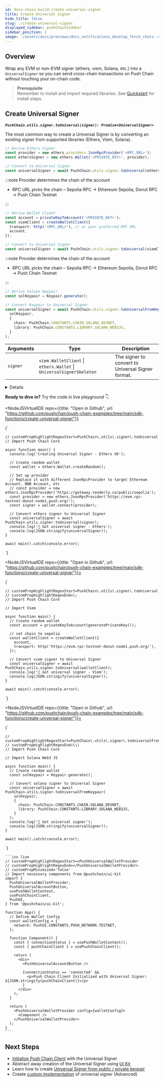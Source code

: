 ```yaml
---
id: docs-chain-build-create-universal-signer
title: Create Universal Signer
hide_title: false
slug: ./create-universal-signer
displayed_sidebar: pushChainSidebar
sidebar_position: 2
image: '/assets/docs/previews/docs_notifications_develop_fetch_chats--create_channel.png'
---
```


<head>
  <title>Create Universal Signer | Build | Push Chain Docs</title>
</head>


<!-- Content Start -->

## Overview

Wrap any EVM or non-EVM signer (ethers, viem, Solana, etc.) into a `UniversalSigner` so you can send cross-chain transactions on Push Chain without touching your on-chain code.

> **Prerequisite**  
> Remember to install and import required libraries. See [Quickstart](/docs/chain/quickstart) for install steps.

## Create Universal Signer

**_`PushChain.utils.signer.toUniversal(signer): Promise<UniversalSigner>`_**

The most common way to create a Universal Signer is by converting an existing signer from supported libraries (Ethers, Viem, Solana).

<Tabs groupId="create-universal-signer">
  <TabItem value='ethers_v6' label='Ethers (v6)' default>

```typescript
// Derive Ethers Signer
const provider = new ethers.providers.JsonRpcProvider('<RPC_URL>');
const ethersSigner = new ethers.Wallet('<PRIVATE_KEY>', provider);

// Convert to Universal Signer
const universalSigner = await PushChain.utils.signer.toUniversal(ethersSigner);
```

:::note Provider determines the chain of the account

- RPC URL picks the chain – Sepolia RPC → Ethereum Sepolia, Donut RPC → Push Chain Testnet

:::

  </TabItem>

  <TabItem value='viem' label='Viem'>
  
```typescript
// Derive Wallet Client
const account = privateKeyToAccount('<PRIVATE_KEY>');
const viemClient = createWalletClient({
  transport: http('<RPC_URL>'), // or your preferred RPC URL
  account,
});

// Convert to Universal Signer
const universalSigner = await PushChain.utils.signer.toUniversal(viemClient);
````

:::note Provider determines the chain of the account

- RPC URL picks the chain – Sepolia RPC → Ethereum Sepolia, Donut RPC → Push Chain Testnet

:::

  </TabItem>

  <TabItem value='solana_web3js' label='Solana (Web3 JS)'>

```typescript
// Derive Solana Keypair
const solKeypair = Keypair.generate();

// Convert Keypair to Universal Signer
const universalSigner = await PushChain.utils.signer.toUniversalFromKeypair(
  solKeypair,
  {
    chain: PushChain.CONSTANTS.CHAIN.SOLANA_DEVNET,
    library: PushChain.CONSTANTS.LIBRARY.SOLANA_WEB3JS,
  }
);
```

  </TabItem>
</Tabs>

<PushAPIReference>

| **Arguments** | **Type**                                                            | **Description**                                   |
| ------------- | ------------------------------------------------------------------- | ------------------------------------------------- |
| _`signer`_    | `viem.WalletClient` \| `ethers.Wallet` \| `UniversalSignerSkeleton` | The signer to convert to Universal Signer format. |

</PushAPIReference>

<Details summary="Returns `UniversalSigner` <object>" className="alert alert--fn-args">

```typescript
// UniversalSigner object
{
  account: {
    address: '0x32DE7d63C654d18F1382f5a30Ef69CB86b399ac7',
    chain: 'eip155:11155111'
  },
  signMessage: [Function: signMessage],
  signAndSendTransaction: [Function: signAndSendTransaction],
  signTypedData: [Function: signTypedData]
}
```

</Details>

**Ready to dive in?** Try the code in live playground 👇.

<Tabs className="liveplaytab" groupId="create-universal-signer">
  <TabItem value='ethers_v6' label='Ethers (v6)' default>

<NodeJSVirtualIDE 
  repo={{title: "Open in Github", url: "https://github.com/pushchain/push-chain-examples/tree/main/sdk-functions/create-universal-signer"}}
>

{`

    // customPropHighlightRegexStart=PushChain\.utils\.signer\.toUniversal
    // Import Push Chain Core

    async function main() {
      console.log('Creating Universal Signer - Ethers V6');

      // Create random wallet
      const wallet = ethers.Wallet.createRandom();

      // Set up provider
      // Replace it with different JsonRpcProvider to target Ethereum Account, BNB Account, etc
      // const provider = new ethers.JsonRpcProvider('https://gateway.tenderly.co/public/sepolia');
      const provider = new ethers.JsonRpcProvider('https://evm.rpc-testnet-donut-node1.push.org/');
      const signer = wallet.connect(provider);

      // Convert ethers signer to Universal Signer
      const universalSigner = await PushChain.utils.signer.toUniversal(signer);
      console.log('🔑 Got universal signer - Ethers');
      console.log(JSON.stringify(universalSigner));
    }

    await main().catch(console.error);

`}

</NodeJSVirtualIDE>

  </TabItem>

  <TabItem value='viem' label='Viem'>

<NodeJSVirtualIDE repo={{title: "Open in Github", url: "https://github.com/pushchain/push-chain-examples/tree/main/sdk-functions/create-universal-signer"}}>

{`

    // customPropHighlightRegexStart=PushChain\.utils\.signer\.toUniversal
    // customPropHighlightRegexEnd=\;
    // Import Push Chain Core

    // Import Viem

    async function main() {
      // Create random wallet
      const account = privateKeyToAccount(generatePrivateKey());

      // set chain to sepolia
      const walletClient = createWalletClient({
        account,
        transport: http('https://evm.rpc-testnet-donut-node1.push.org/'),
      });

      // Convert viem signer to Universal Signer
      const universalSigner = await PushChain.utils.signer.toUniversal(walletClient);
      console.log('🔑 Got universal signer - Viem');
      console.log(JSON.stringify(universalSigner));
    }

    await main().catch(console.error);

`}

</NodeJSVirtualIDE>

  </TabItem>

  <TabItem value='solana_web3js' label='Solana (Web3 JS)'>

<NodeJSVirtualIDE repo={{title: "Open in Github", url: "https://github.com/pushchain/push-chain-examples/tree/main/sdk-functions/create-universal-signer"}}>

{`

    // customPropHighlightRegexStart=PushChain\.utils\.signer\.toUniversalFromKeypair
    // customPropHighlightRegexEnd=\\)
    // Import Push Chain Core

    // Import Solana Web3 JS

    async function main() {
      // Create random wallet
      const solKeypair = Keypair.generate();

      // Convert solana signer to Universal Signer
      const universalSigner = await PushChain.utils.signer.toUniversalFromKeypair(
        solKeypair,
        {
          chain: PushChain.CONSTANTS.CHAIN.SOLANA_DEVNET,
          library: PushChain.CONSTANTS.LIBRARY.SOLANA_WEB3JS,
        }
      );
      console.log('🔑 Got universal signer');
      console.log(JSON.stringify(universalSigner));
    }

    await main().catch(console.error);

`}

</NodeJSVirtualIDE>

  </TabItem>

  <TabItem value='ui_kit' label='UI Kit (Frontend / Abstracted)'>
  
    ```jsx live
    // customPropHighlightRegexStart=<PushUniversalWalletProvider
    // customPropHighlightRegexEnd=</PushUniversalWalletProvider>
    // customPropMinimized='false'
    // Import necessary components from @pushchain/ui-kit
    import {
      PushUniversalWalletProvider,
      PushUniversalAccountButton,
      usePushWalletContext,
      usePushChainClient,
      PushUI,
    } from '@pushchain/ui-kit';

    function App() {
      // Define Wallet Config
      const walletConfig = {
        network: PushUI.CONSTANTS.PUSH_NETWORK.TESTNET,
      };

      function Component() {
        const { connectionStatus } = usePushWalletContext();
        const { pushChainClient } = usePushChainClient();

        return (
          <div>
            <PushUniversalAccountButton />

            {connectionStatus == 'connected' &&
              <p>Push Chain Client Initialized with Universal Signer: ${JSON.stringify(pushChainClient)}</p>
            }
          </div>
        );
      }

      return (
        <PushUniversalWalletProvider config={walletConfig}>
          <Component />
        </PushUniversalWalletProvider>
      );
    }
    ```

  </TabItem>
</Tabs>

## Next Steps

- [Initialize Push Chain Client](/docs/chain/build/initialize-push-chain-client) with the Universal Signer
- Abstract away creation of the Universal Signer using [UI Kit](/docs/chain/ui-kit)
- Learn how to create [Universal Signer from public / private keypair](/docs/chain/build/utility-functions#create-universal-signer-from-key-pair)
- Create [custom implementation](/docs/chain/build/advanced/custom-universal-signer) of universal signer (Advanced)
